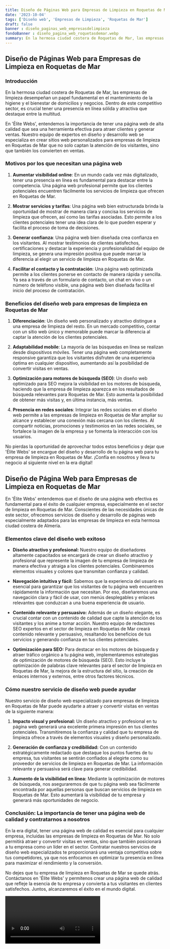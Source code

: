 ```yaml
---
title: Diseño de Páginas Web para Empresas de Limpieza en Roquetas de Mar
date: '2023-10-04'
tags: ['Diseño web', 'Empresas de Limpieza', 'Roquetas de Mar']
draft: false
banner : diseño_paginas_web_empresasdelimpieza
fondoBanner : diseño_pagina_web_roquetasdemar.webp
summary: En la hermosa ciudad costera de Roquetas de Mar, las empresas de limpieza desempeñan un papel fundamental en el mantenimiento de la higiene y el bienestar de domicilios y negocios. Dentro de este competitivo sector, es crucial tener una presencia en línea sólida y atractiva que destaque entre la multitud.  
---
```


## Diseño de Páginas Web para Empresas de Limpieza en Roquetas de Mar

### Introducción

En la hermosa ciudad costera de Roquetas de Mar, las empresas de limpieza desempeñan un papel fundamental en el mantenimiento de la higiene y el bienestar de domicilios y negocios. Dentro de este competitivo sector, es crucial tener una presencia en línea sólida y atractiva que destaque entre la multitud.  

En 'Élite Webs', entendemos la importancia de tener una página web de alta calidad que sea una herramienta efectiva para atraer clientes y generar ventas. Nuestro equipo de expertos en diseño y desarrollo web se especializa en crear sitios web personalizados para empresas de limpieza en Roquetas de Mar que no solo captan la atención de los visitantes, sino que también los convierten en ventas.

### Motivos por los que necesitan una página web

1. **Aumentar visibilidad online**: En un mundo cada vez más digitalizado, tener una presencia en línea es fundamental para destacar entre la competencia. Una página web profesional permite que los clientes potenciales encuentren fácilmente los servicios de limpieza que ofrecen en Roquetas de Mar.

2. **Mostrar servicios y tarifas**: Una página web bien estructurada brinda la oportunidad de mostrar de manera clara y concisa los servicios de limpieza que ofrecen, así como las tarifas asociadas. Esto permite a los clientes potenciales tener una idea clara de lo que pueden esperar y facilita el proceso de toma de decisiones.

3. **Generar confianza**: Una página web bien diseñada crea confianza en los visitantes. Al mostrar testimonios de clientes satisfechos, certificaciones y destacar la experiencia y profesionalidad del equipo de limpieza, se genera una impresión positiva que puede marcar la diferencia al elegir un servicio de limpieza en Roquetas de Mar.

4. **Facilitar el contacto y la contratación**: Una página web optimizada permite a los clientes ponerse en contacto de manera rápida y sencilla. Ya sea a través de un formulario de contacto, un chat en vivo o un número de teléfono visible, una página web bien diseñada facilita el inicio del proceso de contratación.

### Beneficios del diseño web para empresas de limpieza en Roquetas de Mar

1. **Diferenciación**: Un diseño web personalizado y atractivo distingue a una empresa de limpieza del resto. En un mercado competitivo, contar con un sitio web único y memorable puede marcar la diferencia al captar la atención de los clientes potenciales.

2. **Adaptabilidad mobile**: La mayoría de las búsquedas en línea se realizan desde dispositivos móviles. Tener una página web completamente responsive garantiza que los visitantes disfruten de una experiencia óptima en cualquier dispositivo, aumentando así la posibilidad de convertir visitas en ventas.

3. **Optimización para motores de búsqueda (SEO)**: Un diseño web optimizado para SEO mejora la visibilidad en los motores de búsqueda, haciendo que la empresa de limpieza aparezca en los resultados de búsqueda relevantes para Roquetas de Mar. Esto aumenta la posibilidad de obtener más visitas y, en última instancia, más ventas.

4. **Presencia en redes sociales**: Integrar las redes sociales en el diseño web permite a las empresas de limpieza en Roquetas de Mar ampliar su alcance y establecer una conexión más cercana con los clientes. Al compartir noticias, promociones y testimonios en las redes sociales, se fortalece la imagen de la empresa y se fomenta la interacción con los usuarios.

No pierdas la oportunidad de aprovechar todos estos beneficios y dejar que 'Élite Webs' se encargue del diseño y desarrollo de tu página web para tu empresa de limpieza en Roquetas de Mar. ¡Confía en nosotros y lleva tu negocio al siguiente nivel en la era digital!

<GifSeo />

<Cta />

## Diseño de Página Web para Empresas de Limpieza en Roquetas de Mar

En 'Élite Webs' entendemos que el diseño de una página web efectiva es fundamental para el éxito de cualquier empresa, especialmente en el sector de limpieza en Roquetas de Mar. Conscientes de las necesidades únicas de este sector, ofrecemos servicios de diseño y desarrollo de páginas web especialmente adaptados para las empresas de limpieza en esta hermosa ciudad costera de Almería.

### Elementos clave del diseño web exitoso

- **Diseño atractivo y profesional:** Nuestro equipo de diseñadores altamente capacitados se encargará de crear un diseño atractivo y profesional que represente la imagen de tu empresa de limpieza de manera efectiva y atraiga a los clientes potenciales. Combinaremos elementos visuales y colores que transmitan confianza y calidad.

- **Navegación intuitiva y fácil:** Sabemos que la experiencia del usuario es esencial para garantizar que los visitantes de tu página web encuentren rápidamente la información que necesitan. Por eso, diseñaremos una navegación clara y fácil de usar, con menús desplegables y enlaces relevantes que conduzcan a una buena experiencia de usuario.

- **Contenido relevante y persuasivo:** Además de un diseño elegante, es crucial contar con un contenido de calidad que capte la atención de los visitantes y los anime a tomar acción. Nuestro equipo de redactores SEO expertos en el sector de limpieza en Roquetas de Mar creará contenido relevante y persuasivo, resaltando los beneficios de tus servicios y generando confianza en tus clientes potenciales.

- **Optimización para SEO:** Para destacar en los motores de búsqueda y atraer tráfico orgánico a tu página web, implementaremos estrategias de optimización de motores de búsqueda (SEO). Esto incluye la optimización de palabras clave relevantes para el sector de limpieza en Roquetas de Mar, la mejora de la estructura del sitio, la creación de enlaces internos y externos, entre otros factores técnicos.

### Cómo nuestro servicio de diseño web puede ayudar

Nuestro servicio de diseño web especializado para empresas de limpieza en Roquetas de Mar puede ayudarte a atraer y convertir visitas en ventas de la siguiente manera:

1. **Impacto visual y profesional:** Un diseño atractivo y profesional en tu página web generará una excelente primera impresión en tus clientes potenciales. Transmitiremos la confianza y calidad que tu empresa de limpieza ofrece a través de elementos visuales y diseño personalizado.

2. **Generación de confianza y credibilidad:** Con un contenido estratégicamente redactado que destaque los puntos fuertes de tu empresa, tus visitantes se sentirán confiados al elegirte como su proveedor de servicios de limpieza en Roquetas de Mar. La información relevante y persuasiva será clave para generar credibilidad.

3. **Aumento de la visibilidad en línea:** Mediante la optimización de motores de búsqueda, nos aseguraremos de que tu página web sea fácilmente encontrada por aquellas personas que buscan servicios de limpieza en Roquetas de Mar. Esto aumentará la visibilidad de tu empresa y generará más oportunidades de negocio.

### Conclusión: La importancia de tener una página web de calidad y contratarnos a nosotros

En la era digital, tener una página web de calidad es esencial para cualquier empresa, incluidas las empresas de limpieza en Roquetas de Mar. No solo permitirá atraer y convertir visitas en ventas, sino que también posicionará a tu empresa como un líder en el sector. Contratar nuestros servicios de diseño web especializados te proporcionará una ventaja competitiva sobre tus competidores, ya que nos enfocamos en optimizar tu presencia en línea para maximizar el rendimiento y la conversión.

No dejes que tu empresa de limpieza en Roquetas de Mar se quede atrás. Contáctanos en 'Élite Webs' y permítenos crear una página web de calidad que refleje la esencia de tu empresa y convierta a tus visitantes en clientes satisfechos. Juntos, alcanzaremos el éxito en el mundo digital.

<Video />

<CtaBot job='Empresas de Limpieza' city='Roquetas de Mar'/>

<Gmaps query='Roquetas de Mar+españa+maps' />